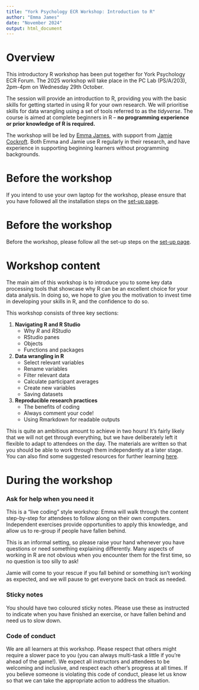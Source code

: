 ```yaml
---
title: "York Psychology ECR Workshop: Introduction to R"
author: "Emma James"
date: "November 2024"
output: html_document
---
```


# Overview

This introductory R workshop has been put together for York Psychology ECR Forum. The 2025 workshop will take place in the PC Lab (PS/A/203), 2pm-4pm on Wednesday 29th October.

The session will provide an introduction to R, providing you with the basic skills for getting started in using R for your own research. We will prioritise skills for data wrangling using a set of tools referred to as the *tidyverse*. The course is aimed at complete beginners in R -- **no programming experience or prior knowledge of R is required.**

The workshop will be led by [Emma James](https://www.york.ac.uk/psychology/staff/academicstaff/james,-emma/), with support from [Jamie Cockroft](https://www.york.ac.uk/psychology/staff/postdocs/cockcroft,-jamie/). Both Emma and Jamie use R regularly in their research, and have experience in supporting beginning learners without programming backgrounds.

# Before the workshop

If you intend to use your own laptop for the workshop, please ensure that you have followed all the installation steps on the [set-up page](https://emljames.github.io/introR/setup.html).

# Before the workshop

Before the workshop, please follow all the set-up steps on the [set-up page](https://emljames.github.io/introR/setup.html).

# Workshop content

The main aim of this workshop is to introduce you to some key data processing tools that showcase why R can be an excellent choice for your data analysis. In doing so, we hope to give you the motivation to invest time in developing your skills in R, and the confidence to do so.

This workshop consists of three key sections:

1.  **Navigating R and R Studio**
    -   Why *R* and *RStudio*
    -   RStudio panes
    -   Objects
    -   Functions and packages
2.  **Data wrangling in R**
    -   Select relevant variables
    -   Rename variables
    -   Filter relevant data
    -   Calculate participant averages
    -   Create new variables
    -   Saving datasets
3.  **Reproducible research practices**
    -   The benefits of coding
    -   Always comment your code!
    -   Using Rmarkdown for readable outputs

This is quite an ambitious amount to achieve in two hours! It's fairly likely that we will not get through everything, but we have deliberately left it flexible to adapt to attendees on the day. The materials are written so that you should be able to work through them independently at a later stage. You can also find some suggested resources for further learning [here](https://emljames.github.io/introR/resources.html).

# During the workshop

### Ask for help when you need it

This is a "live coding" style workshop: Emma will walk through the content step-by-step for attendees to follow along on their own computers. Independent exercises provide opportunities to apply this knowledge, and allow us to re-group if people have fallen behind.

This is an informal setting, so please raise your hand whenever you have questions or need something explaining differently. Many aspects of working in R are not obvious when you encounter them for the first time, so no question is too silly to ask!

Jamie will come to your rescue if you fall behind or something isn't working as expected, and we will pause to get everyone back on track as needed.

### Sticky notes

You should have two coloured sticky notes. Please use these as instructed to indicate when you have finished an exercise, or have fallen behind and need us to slow down.

### Code of conduct

We are all learners at this workshop. Please respect that others might require a slower pace to you (you can always multi-task a little if you're ahead of the game!). We expect all instructors and attendees to be welcoming and inclusive, and respect each other's progress at all times. If you believe someone is violating this code of conduct, please let us know so that we can take the appropriate action to address the situation.

